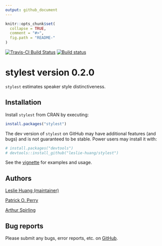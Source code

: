 ```yaml
---
output: github_document
---
```


<!-- README.md is generated from README.Rmd. Please edit that file -->

```r
knitr::opts_chunk$set(
  collapse = TRUE,
  comment = "#>",
  fig.path = "README-"
)
```

[![Travis-CI Build Status](https://travis-ci.org/leslie-huang/stylest.svg?branch=master)](https://travis-ci.org/leslie-huang/stylest) [![Build status](https://ci.appveyor.com/api/projects/status/384insyingv6jcg2?svg=true)](https://ci.appveyor.com/project/leslie-huang/stylest)

# stylest version 0.2.0

`stylest` estimates speaker style distinctiveness.

## Installation

Install `stylest` from CRAN by executing:


```r
install.packages("stylest")
```

The dev version of `stylest` on GitHub may have additional features (and bugs) and is not guaranteed to be stable. Power users may install it with:

```r
# install.packages("devtools")
# devtools::install_github("leslie-huang/stylest")
```


See the <a href="https://github.com/leslie-huang/stylest/blob/master/vignettes/stylest-vignette.md">vignette</a> for examples and usage.

## Authors

<a href="http://leslie-huang.github.io">Leslie Huang (maintainer)</a>

<a href="https://github.com/patperry">Patrick O. Perry</a>

<a href="https://github.com/ArthurSpirling/">Arthur Spirling</a>

## Bug reports

Please submit any bugs, error reports, etc. on <a href="https://github.com/leslie-huang/stylest/issues">GitHub</a>.

